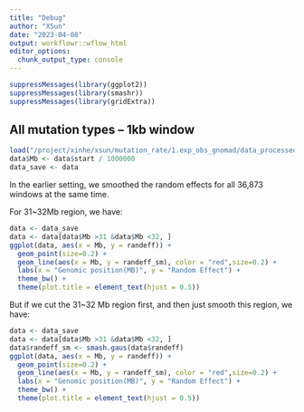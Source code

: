 ```yaml
---
title: "Debug"
author: "XSun"
date: "2023-04-08"
output: workflowr::wflow_html
editor_options:
  chunk_output_type: console
---
```



```r
suppressMessages(library(ggplot2))
suppressMessages(library(smashr))
suppressMessages(library(gridExtra))
```

## All mutation types  -- 1kb window

```r
load("/project/xinhe/xsun/mutation_rate/1.exp_obs_gnomad/data_processed/chr22/smash_1kb_pseudo05_wholewindow.rdata")
data$Mb <- data$start / 1000000
data_save <- data
```

In the earlier setting, we smoothed the random effects for all 36,873 windows at the same time. 

For 31~32Mb region, we have: 

```r
data <- data_save
data <- data[data$Mb >31 &data$Mb <32, ]
ggplot(data, aes(x = Mb, y = randeff)) +
  geom_point(size=0.2) +
  geom_line(aes(x = Mb, y = randeff_sm), color = "red",size=0.2) +
  labs(x = "Genomic position(MB)", y = "Random Effect") +
  theme_bw() +
  theme(plot.title = element_text(hjust = 0.5))

```

But if we cut the 31~32 Mb region first, and then just smooth this region, we have: 

```r
data <- data_save
data <- data[data$Mb >31 &data$Mb <32, ]
data$randeff_sm <- smash.gaus(data$randeff)
ggplot(data, aes(x = Mb, y = randeff)) +
  geom_point(size=0.2) +
  geom_line(aes(x = Mb, y = randeff_sm), color = "red",size=0.2) +
  labs(x = "Genomic position(MB)", y = "Random Effect") +
  theme_bw() +
  theme(plot.title = element_text(hjust = 0.5))

```

